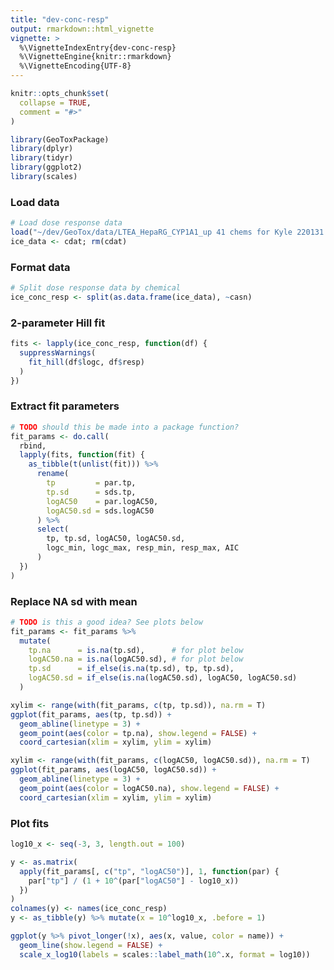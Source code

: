 ```yaml
---
title: "dev-conc-resp"
output: rmarkdown::html_vignette
vignette: >
  %\VignetteIndexEntry{dev-conc-resp}
  %\VignetteEngine{knitr::rmarkdown}
  %\VignetteEncoding{UTF-8}
---
```


```r
knitr::opts_chunk$set(
  collapse = TRUE,
  comment = "#>"
)
```

```r
library(GeoToxPackage)
library(dplyr)
library(tidyr)
library(ggplot2)
library(scales)
```

### Load data

```r
# Load dose response data
load("~/dev/GeoTox/data/LTEA_HepaRG_CYP1A1_up 41 chems for Kyle 220131.RData")
ice_data <- cdat; rm(cdat)
```

### Format data

```r
# Split dose response data by chemical
ice_conc_resp <- split(as.data.frame(ice_data), ~casn)
```

### 2-parameter Hill fit

```r
fits <- lapply(ice_conc_resp, function(df) {
  suppressWarnings(
    fit_hill(df$logc, df$resp)
  )
})
```

### Extract fit parameters

```r
# TODO should this be made into a package function?
fit_params <- do.call(
  rbind,
  lapply(fits, function(fit) {
    as_tibble(t(unlist(fit))) %>%
      rename(
        tp         = par.tp,
        tp.sd      = sds.tp,
        logAC50    = par.logAC50,
        logAC50.sd = sds.logAC50
      ) %>%
      select(
        tp, tp.sd, logAC50, logAC50.sd,
        logc_min, logc_max, resp_min, resp_max, AIC
      )
  })
)
```

### Replace NA sd with mean

```r
# TODO is this a good idea? See plots below
fit_params <- fit_params %>%
  mutate(
    tp.na      = is.na(tp.sd),      # for plot below
    logAC50.na = is.na(logAC50.sd), # for plot below
    tp.sd      = if_else(is.na(tp.sd), tp, tp.sd),
    logAC50.sd = if_else(is.na(logAC50.sd), logAC50, logAC50.sd)
  )
```

```r
xylim <- range(with(fit_params, c(tp, tp.sd)), na.rm = T)
ggplot(fit_params, aes(tp, tp.sd)) +
  geom_abline(linetype = 3) +
  geom_point(aes(color = tp.na), show.legend = FALSE) +
  coord_cartesian(xlim = xylim, ylim = xylim)
```

```r
xylim <- range(with(fit_params, c(logAC50, logAC50.sd)), na.rm = T)
ggplot(fit_params, aes(logAC50, logAC50.sd)) +
  geom_abline(linetype = 3) +
  geom_point(aes(color = logAC50.na), show.legend = FALSE) +
  coord_cartesian(xlim = xylim, ylim = xylim)
```

### Plot fits

```r
log10_x <- seq(-3, 3, length.out = 100)

y <- as.matrix(
  apply(fit_params[, c("tp", "logAC50")], 1, function(par) {
    par["tp"] / (1 + 10^(par["logAC50"] - log10_x))
  })
)
colnames(y) <- names(ice_conc_resp)
y <- as_tibble(y) %>% mutate(x = 10^log10_x, .before = 1)

ggplot(y %>% pivot_longer(!x), aes(x, value, color = name)) +
  geom_line(show.legend = FALSE) +
  scale_x_log10(labels = scales::label_math(10^.x, format = log10))
```
